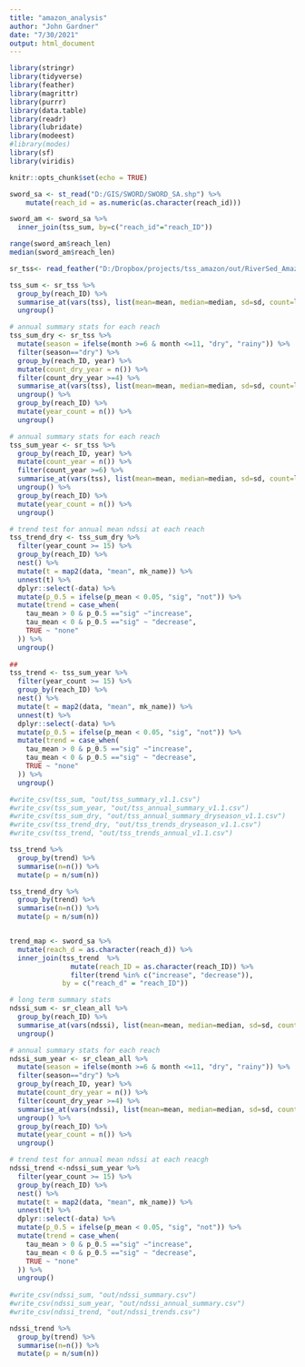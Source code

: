 ---
title: "amazon_analysis"
author: "John Gardner"
date: "7/30/2021"
output: html_document
---

```{r setup, include=FALSE}

library(stringr)
library(tidyverse)
library(feather)
library(magrittr)
library(purrr)
library(data.table)
library(readr)
library(lubridate)
library(modeest)
#library(modes)
library(sf)
library(viridis)

knitr::opts_chunk$set(echo = TRUE)

```


```{r sum}
sword_sa <- st_read("D:/GIS/SWORD/SWORD_SA.shp") %>%
    mutate(reach_id = as.numeric(as.character(reach_id)))

sword_am <- sword_sa %>%
  inner_join(tss_sum, by=c("reach_id"="reach_ID"))

range(sword_am$reach_len)
median(sword_am$reach_len)

sr_tss<- read_feather("D:/Dropbox/projects/tss_amazon/out/RiverSed_Amazon_V1.1.feather")

tss_sum <- sr_tss %>%
  group_by(reach_ID) %>%
  summarise_at(vars(tss), list(mean=mean, median=median, sd=sd, count=length )) %>%
  ungroup()

# annual summary stats for each reach
tss_sum_dry <- sr_tss %>%
  mutate(season = ifelse(month >=6 & month <=11, "dry", "rainy")) %>%
  filter(season=="dry") %>%
  group_by(reach_ID, year) %>%
  mutate(count_dry_year = n()) %>%
  filter(count_dry_year >=4) %>%
  summarise_at(vars(tss), list(mean=mean, median=median, sd=sd, count=length )) %>%
  ungroup() %>%
  group_by(reach_ID) %>%
  mutate(year_count = n()) %>%
  ungroup()

# annual summary stats for each reach
tss_sum_year <- sr_tss %>%
  group_by(reach_ID, year) %>%
  mutate(count_year = n()) %>%
  filter(count_year >=6) %>%
  summarise_at(vars(tss), list(mean=mean, median=median, sd=sd, count=length )) %>%
  ungroup() %>%
  group_by(reach_ID) %>%
  mutate(year_count = n()) %>%
  ungroup()

# trend test for annual mean ndssi at each reach
tss_trend_dry <- tss_sum_dry %>%
  filter(year_count >= 15) %>%
  group_by(reach_ID) %>%
  nest() %>%
  mutate(t = map2(data, "mean", mk_name)) %>%
  unnest(t) %>%
  dplyr::select(-data) %>%
  mutate(p_0.5 = ifelse(p_mean < 0.05, "sig", "not")) %>%
  mutate(trend = case_when(
    tau_mean > 0 & p_0.5 =="sig" ~"increase",
    tau_mean < 0 & p_0.5 =="sig" ~ "decrease",
    TRUE ~ "none"
  )) %>%
  ungroup()
  
##
tss_trend <- tss_sum_year %>%
  filter(year_count >= 15) %>%
  group_by(reach_ID) %>%
  nest() %>%
  mutate(t = map2(data, "mean", mk_name)) %>%
  unnest(t) %>%
  dplyr::select(-data) %>%
  mutate(p_0.5 = ifelse(p_mean < 0.05, "sig", "not")) %>%
  mutate(trend = case_when(
    tau_mean > 0 & p_0.5 =="sig" ~"increase",
    tau_mean < 0 & p_0.5 =="sig" ~ "decrease",
    TRUE ~ "none"
  )) %>%
  ungroup()

#write_csv(tss_sum, "out/tss_summary_v1.1.csv")
#write_csv(tss_sum_year, "out/tss_annual_summary_v1.1.csv")
#write_csv(tss_sum_dry, "out/tss_annual_summary_dryseason_v1.1.csv")
#write_csv(tss_trend_dry, "out/tss_trends_dryseason_v1.1.csv")
#write_csv(tss_trend, "out/tss_trends_annual_v1.1.csv")

tss_trend %>%
  group_by(trend) %>%
  summarise(n=n()) %>%
  mutate(p = n/sum(n))

tss_trend_dry %>%
  group_by(trend) %>%
  summarise(n=n()) %>%
  mutate(p = n/sum(n))


trend_map <- sword_sa %>%
  mutate(reach_d = as.character(reach_d)) %>%
  inner_join(tss_trend  %>%
               mutate(reach_ID = as.character(reach_ID)) %>%
               filter(trend %in% c("increase", "decrease")),
             by = c("reach_d" = "reach_ID"))


```

```{r ndssi}

# long term summary stats
ndssi_sum <- sr_clean_all %>%
  group_by(reach_ID) %>%
  summarise_at(vars(ndssi), list(mean=mean, median=median, sd=sd, count=length )) %>%
  ungroup()

# annual summary stats for each reach
ndssi_sum_year <- sr_clean_all %>%
  mutate(season = ifelse(month >=6 & month <=11, "dry", "rainy")) %>%
  filter(season=="dry") %>%
  group_by(reach_ID, year) %>%
  mutate(count_dry_year = n()) %>%
  filter(count_dry_year >=4) %>%
  summarise_at(vars(ndssi), list(mean=mean, median=median, sd=sd, count=length )) %>%
  ungroup() %>%
  group_by(reach_ID) %>%
  mutate(year_count = n()) %>%
  ungroup()

# trend test for annual mean ndssi at each reacgh
ndssi_trend <-ndssi_sum_year %>%
  filter(year_count >= 15) %>%
  group_by(reach_ID) %>%
  nest() %>%
  mutate(t = map2(data, "mean", mk_name)) %>%
  unnest(t) %>%
  dplyr::select(-data) %>%
  mutate(p_0.5 = ifelse(p_mean < 0.05, "sig", "not")) %>%
  mutate(trend = case_when(
    tau_mean > 0 & p_0.5 =="sig" ~"increase",
    tau_mean < 0 & p_0.5 =="sig" ~ "decrease",
    TRUE ~ "none"
  )) %>%
  ungroup()
  
#write_csv(ndssi_sum, "out/ndssi_summary.csv")
#write_csv(ndssi_sum_year, "out/ndssi_annual_summary.csv")
#write_csv(ndssi_trend, "out/ndssi_trends.csv")

ndssi_trend %>%
  group_by(trend) %>%
  summarise(n=n()) %>%
  mutate(p = n/sum(n))

```

